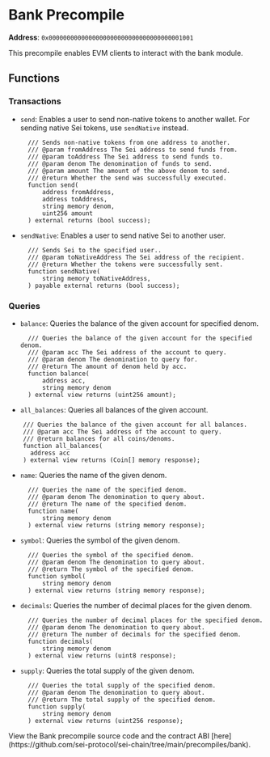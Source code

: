 
# Bank Precompile

**Address**: `0x0000000000000000000000000000000000001001`

This precompile enables EVM clients to interact with the bank module.

## Functions

### Transactions
- `send`: Enables a user to send non-native tokens to another wallet. For sending native Sei tokens, use `sendNative` instead.

  ```solidity
    /// Sends non-native tokens from one address to another.
    /// @param fromAddress The Sei address to send funds from.
    /// @param toAddress The Sei address to send funds to.
    /// @param denom The denomination of funds to send.
    /// @param amount The amount of the above denom to send.
    /// @return Whether the send was successfully executed.
    function send(
        address fromAddress,
        address toAddress,
        string memory denom,
        uint256 amount
    ) external returns (bool success);
  ```

- `sendNative`: Enables a user to send native Sei to another user.
  ```solidity
    /// Sends Sei to the specified user..
    /// @param toNativeAddress The Sei address of the recipient.
    /// @return Whether the tokens were successfully sent.
    function sendNative(
        string memory toNativeAddress,
    ) payable external returns (bool success);
  ```

### Queries
- `balance`: Queries the balance of the given account for specified denom.
  ```solidity
    /// Queries the balance of the given account for the specified denom.
    /// @param acc The Sei address of the account to query.
    /// @param denom The denomination to query for.
    /// @return The amount of denom held by acc.
    function balance(
        address acc,
        string memory denom
    ) external view returns (uint256 amount);
  ```
- `all_balances`: Queries all balances of the given account.
```solidity
    /// Queries the balance of the given account for all balances.
    /// @param acc The Sei address of the account to query.
    /// @return balances for all coins/denoms.
    function all_balances(
      address acc
    ) external view returns (Coin[] memory response);
  ```

- `name`: Queries the name of the given denom.
  ```solidity
    /// Queries the name of the specified denom.
    /// @param denom The denomination to query about.
    /// @return The name of the specified denom.
    function name(
        string memory denom
    ) external view returns (string memory response);
  ```

- `symbol`: Queries the symbol of the given denom.
  ```solidity
    /// Queries the symbol of the specified denom.
    /// @param denom The denomination to query about.
    /// @return The symbol of the specified denom.
    function symbol(
        string memory denom
    ) external view returns (string memory response);
  ```

- `decimals`: Queries the number of decimal places for the given denom.
  ```solidity
    /// Queries the number of decimal places for the specified denom.
    /// @param denom The denomination to query about.
    /// @return The number of decimals for the specified denom.
    function decimals(
        string memory denom
    ) external view returns (uint8 response);
  ```

- `supply`: Queries the total supply of the given denom.
  ```solidity
    /// Queries the total supply of the specified denom.
    /// @param denom The denomination to query about.
    /// @return The total supply of the specified denom.
    function supply(
        string memory denom
    ) external view returns (uint256 response);
  ```

<Callout type="info">
  View the Bank precompile source code and the contract ABI
  [here](https://github.com/sei-protocol/sei-chain/tree/main/precompiles/bank).
</Callout>
